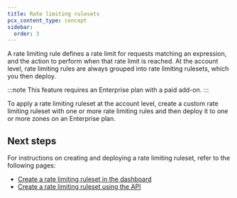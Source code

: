 ```yaml
---
title: Rate limiting rulesets
pcx_content_type: concept
sidebar:
  order: 3
---
```



A rate limiting rule defines a <GlossaryTooltip term="rate limiting">rate limit</GlossaryTooltip> for requests matching an expression, and the action to perform when that rate limit is reached. At the account level, rate limiting rules are always grouped into rate limiting rulesets, which you then deploy.

:::note
This feature requires an Enterprise plan with a paid add-on.
:::

To apply a rate limiting ruleset at the account level, create a custom rate limiting ruleset with one or more rate limiting rules and then deploy it to one or more zones on an Enterprise plan.

## Next steps

For instructions on creating and deploying a rate limiting ruleset, refer to the following pages:

- [Create a rate limiting ruleset in the dashboard](/waf/account/rate-limiting-rulesets/create-dashboard/)
- [Create a rate limiting ruleset using the API](/waf/account/rate-limiting-rulesets/create-api/)
